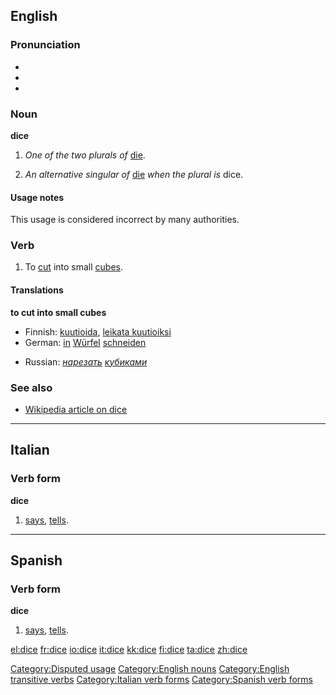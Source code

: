==English==

===Pronunciation===
*{{AHD|dīs}}
*{{IPA|/daɪs/}}
*{{SAMPA|/daIs/}}

===Noun===
'''dice'''

# ''One of the two plurals of'' [[die#Noun|die]].
# {{colloquial}}[[Category:Disputed usage]] ''An alternative singular of'' [[die]] ''when the plural is'' dice.

====Usage notes====
This usage is considered incorrect by many authorities.

===Verb===
{{en-verb|dic|ing}}

# {{transitive}} To [[cut]] into small [[cube]]s.

====Translations====
'''to cut into small cubes'''
{{top}}
*Finnish: [[kuutioida]], [[leikata kuutioiksi]]
*German: [[in]] [[Würfel]] [[schneiden]]
{{mid}}
*Russian: ''[[нарезать]] [[кубик|кубиками]]''
{{bottom}}

===See also===
*[[w:dice|Wikipedia article on dice]]

[[Category:English nouns]]
[[Category:English transitive verbs]]

----

==Italian==

===Verb form===
'''dice'''

# {{italbrac|third-person singular present of [[dire]]}} [[says]], [[tells]].
[[Category:Italian verb forms]]

----

==Spanish==

===Verb form===
'''dice'''

# {{italbrac|third-person singular present of [[decir]]}} [[says]], [[tells]].

[[Category:Spanish verb forms]]

[[el:dice]]
[[fr:dice]]
[[io:dice]]
[[it:dice]]
[[kk:dice]]
[[fi:dice]]
[[ta:dice]]
[[zh:dice]]